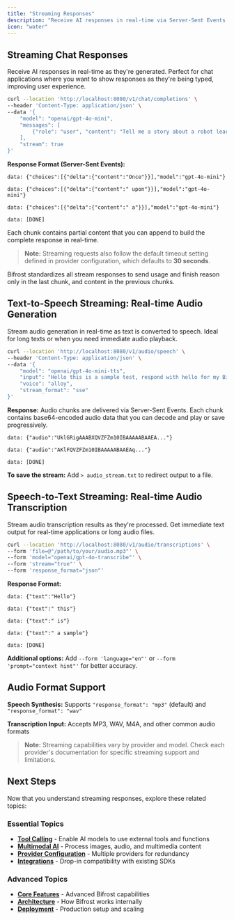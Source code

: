 ```yaml
---
title: "Streaming Responses"
description: "Receive AI responses in real-time via Server-Sent Events. Perfect for chat applications, audio processing, and real-time transcription where you want immediate results."
icon: "water"
---
```


## Streaming Chat Responses

Receive AI responses in real-time as they're generated. Perfect for chat applications where you want to show responses as they're being typed, improving user experience.

```bash
curl --location 'http://localhost:8080/v1/chat/completions' \
--header 'Content-Type: application/json' \
--data '{
    "model": "openai/gpt-4o-mini",
    "messages": [
        {"role": "user", "content": "Tell me a story about a robot learning to paint"}
    ],
    "stream": true
}'
```

**Response Format (Server-Sent Events):**
```
data: {"choices":[{"delta":{"content":"Once"}}],"model":"gpt-4o-mini"}

data: {"choices":[{"delta":{"content":" upon"}}],"model":"gpt-4o-mini"}

data: {"choices":[{"delta":{"content":" a"}}],"model":"gpt-4o-mini"}

data: [DONE]
```

Each chunk contains partial content that you can append to build the complete response in real-time.

> **Note:** Streaming requests also follow the default timeout setting defined in provider configuration, which defaults to **30 seconds**.

<Note>
Bifrost standardizes all stream responses to send usage and finish reason only in the last chunk, and content in the previous chunks.
</Note>

## Text-to-Speech Streaming: Real-time Audio Generation

Stream audio generation in real-time as text is converted to speech. Ideal for long texts or when you need immediate audio playback.

```bash
curl --location 'http://localhost:8080/v1/audio/speech' \
--header 'Content-Type: application/json' \
--data '{
    "model": "openai/gpt-4o-mini-tts",
    "input": "Hello this is a sample test, respond with hello for my Bifrost",
    "voice": "alloy",
    "stream_format": "sse"
}'
```

**Response:** Audio chunks are delivered via Server-Sent Events. Each chunk contains base64-encoded audio data that you can decode and play or save progressively.

```
data: {"audio":"UklGRigAAABXQVZFZm10IBAAAAABAAEA..."}

data: {"audio":"AKlFQVZFZm10IBAAAAABAAEAq..."}

data: [DONE]
```

**To save the stream:** Add `> audio_stream.txt` to redirect output to a file.

## Speech-to-Text Streaming: Real-time Audio Transcription

Stream audio transcription results as they're processed. Get immediate text output for real-time applications or long audio files.

```bash
curl --location 'http://localhost:8080/v1/audio/transcriptions' \
--form 'file=@"/path/to/your/audio.mp3"' \
--form 'model="openai/gpt-4o-transcribe"' \
--form 'stream="true"' \
--form 'response_format="json"'
```

**Response Format:**
```
data: {"text":"Hello"}

data: {"text":" this"}

data: {"text":" is"}

data: {"text":" a sample"}

data: [DONE]
```

**Additional options:** Add `--form 'language="en"'` or `--form 'prompt="context hint"'` for better accuracy.

## Audio Format Support

**Speech Synthesis:** Supports `"response_format": "mp3"` (default) and `"response_format": "wav"`

**Transcription Input:** Accepts MP3, WAV, M4A, and other common audio formats

> **Note:** Streaming capabilities vary by provider and model. Check each provider's documentation for specific streaming support and limitations.

## Next Steps

Now that you understand streaming responses, explore these related topics:

### Essential Topics

- **[Tool Calling](./tool-calling)** - Enable AI models to use external tools and functions
- **[Multimodal AI](./multimodal)** - Process images, audio, and multimedia content
- **[Provider Configuration](./provider-configuration)** - Multiple providers for redundancy
- **[Integrations](./integrations)** - Drop-in compatibility with existing SDKs

### Advanced Topics

- **[Core Features](../../features/)** - Advanced Bifrost capabilities
- **[Architecture](../../architecture/)** - How Bifrost works internally
- **[Deployment](../../deployment/)** - Production setup and scaling
